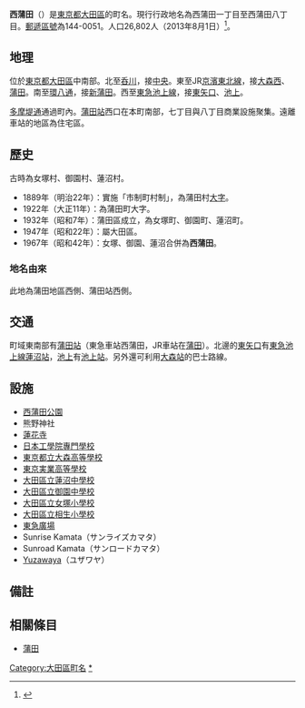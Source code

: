 {{Pathnav|日本|東京都|大田區|frame=1}}
{{Infobox Settlement
|official_name = 西蒲田
|native_name =
|settlement_type = [[町|町]]
|image_skyline = OmoriHighSchoolOtaTokyo.jpg
|imagesize = 250px
|image_caption = [[東京都立大森高等學校|東京都立大森高等學校]]
|image_flag =
|image_seal =
| image_map =
| map_caption =
|subdivision_type = [[國家|國家]]
|subdivision_name = [[File:Flag_of_Japan.svg|border]] [[日本|日本]]
|subdivision_type1 = [[都道府縣|都道府縣]]
|subdivision_name1 = [[File:Flag_of_Tokyo_Prefecture.svg|25px]] [[東京都|東京都]]
|subdivision_type2 = [[東京都區部|特別區]]
|subdivision_name2 = [[File:Flag_of_Ota,_Tokyo.svg|25px]] [[大田區|大田區]]
|subdivision_type3 = [[地域|地域]]
|subdivision_name3 = [[蒲田區|蒲田地域]]
|established_title =
|established_date =
|government_type =
|leader_title =
|leader_name =
|area_magnitude =
|area_total_sq_mi =
|area_total_km2 =
|area_land_sq_mi =
|area_land_km2 =
|area_urban_sq_mi =
|area_urban_km2 =
|area_metro_km2 =
|area_metro_sq_mi =
|population_as_of= 2013年（平成25年）8月1日
|population_footnotes =
|population_total = 26802
|population_urban =
|population_metro =
|population_density_sq_mi =
|population_density_km2 =
| timezone = [[日本標準時間|JST]]
| utc_offset = +9
|timezone_DST =
|utc_offset_DST =
|latd=|latm=|lats=|latNS=
|longd=|longm=|longs=|longEW=
|elevation_footnotes=
|elevation_m =
|elevation_ft =
|postal_code_type = [[郵遞區號|郵遞區號]]
|postal_code = 144-0051
|area_code = 03
|website =
|footnotes =
}}
'''西蒲田'''（{{jpn|j=西蒲田|hg=にしかまた|rm=Nishi-kamata|f=y}}）是[[東京都|東京都]][[大田區|大田區]]的町名。現行行政地名為西蒲田一丁目至西蒲田八丁目。[[郵遞區號|郵遞區號]]為144-0051。人口26,802人（2013年8月1日）<ref>{{Cite web |url=http://www.city.ota.tokyo.jp/kuseijoho/suuji/jinkou/setai_jinkou/oota_suji2508.html |title=大田区ホームページ：平成25年8月1日現在 |accessdate=2013-08-25 |archive-date=2014-02-18 |archive-url=https://web.archive.org/web/20140218230417/http://www.city.ota.tokyo.jp/kuseijoho/suuji/jinkou/setai_jinkou/oota_suji2508.html |dead-url=no }}</ref>。

== 地理 ==
位於[[東京都|東京都]][[大田區|大田區]]中南部。北至[[呑川|呑川]]，接[[中央_(大田區)|中央]]。東至JR[[京濱東北線|京濱東北線]]，接[[大森西|大森西]]、[[蒲田|蒲田]]。南至[[東京都道311號環狀八號線|環八通]]，接[[新蒲田|新蒲田]]。西至[[東急池上線|東急池上線]]，接[[東矢口|東矢口]]、[[池上_(大田區)|池上]]。

[[東京都道11號大田調布線|多摩堤通]]通過町內。[[蒲田站|蒲田站]]西口在本町南部，七丁目與八丁目商業設施聚集。遠離車站的地區為住宅區。

== 歷史 ==
古時為女塚村、御園村、蓮沼村。
*1889年（明治22年）：實施「市制町村制」，為蒲田村[[大字|大字]]。
*1922年（大正11年）：為蒲田町大字。
*1932年（昭和7年）：蒲田區成立，為女塚町、御園町、蓮沼町。
*1947年（昭和22年）：屬大田區。
*1967年（昭和42年）：女塚、御園、蓮沼合併為'''西蒲田'''。
=== 地名由來 ===
此地為蒲田地區西側、蒲田站西側。

== 交通 ==
町域東南部有[[蒲田站|蒲田站]]（東急車站西蒲田，JR車站在[[蒲田|蒲田]]）。北邊的[[東矢口|東矢口]]有[[東急池上線|東急池上線]][[蓮沼站|蓮沼站]]，[[池上_(大田區)|池上]]有[[池上站_(日本)|池上站]]。另外還可利用[[大森站_(東京都)|大森站]]的巴士路線。

== 設施 ==
* [[西蒲田公園|西蒲田公園]]
* 熊野神社
* [[蓮花寺|蓮花寺]]
* [[日本工學院專門學校|日本工學院專門學校]]
* [[東京都立大森高等學校|東京都立大森高等學校]]
* [[東京実業高等學校|東京実業高等學校]]
* [[大田區立蓮沼中學校|大田區立蓮沼中學校]]
* [[大田區立御園中學校|大田區立御園中學校]]
* [[大田區立女塚小學校|大田區立女塚小學校]]
* [[大田區立相生小學校|大田區立相生小學校]]
* [[東急廣場|東急廣場]]
* Sunrise Kamata（サンライズカマタ）
* Sunroad Kamata（サンロードカマタ）
* [[Yuzawaya|Yuzawaya]]（ユザワヤ）

== 備註 ==
{{Reflist}}

== 相關條目 ==
* [[蒲田|蒲田]]

{{大田區的町名}}
{{DEFAULTSORT:Nishi-Kamata}}
[[Category:大田區町名|Category:大田區町名]]
[[Category:西蒲田|*]]